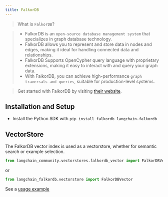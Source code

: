 ```yaml
---
title: FalkorDB
---
```


>What is `FalkorDB`?

>- FalkorDB is an `open-source database management system` that specializes in graph database technology.
>- FalkorDB allows you to represent and store data in nodes and edges, making it ideal for handling connected data and relationships.
>- FalkorDB Supports OpenCypher query language with proprietary extensions, making it easy to interact with and query your graph data.
>- With FalkorDB, you can achieve high-performance `graph traversals and queries`, suitable for production-level systems.

>Get started with FalkorDB by visiting [their website](https://docs.falkordb.com/).

## Installation and Setup

- Install the Python SDK with `pip install falkordb langchain-falkordb`

## VectorStore

The FalkorDB vector index is used as a vectorstore,
whether for semantic search or example selection.

```python
from langchain_community.vectorstores.falkordb_vector import FalkorDBVector
```

or

```python
from langchain_falkordb.vectorstore import FalkorDBVector
```

See a [usage example](/oss/integrations/vectorstores/falkordbvector.ipynb)
